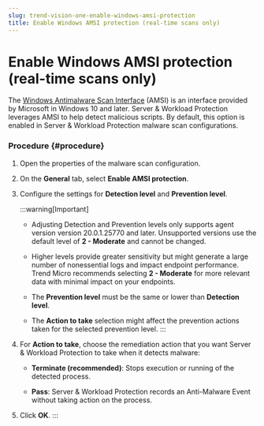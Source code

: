 ```yaml
---
slug: trend-vision-one-enable-windows-amsi-protection
title: Enable Windows AMSI protection (real-time scans only)
---
```

# Enable Windows AMSI protection (real-time scans only)

The [Windows Antimalware Scan Interface](https://docs.microsoft.com/en-us/windows/win32/amsi/antimalware-scan-interface-portal) (AMSI) is an interface provided by Microsoft in Windows 10 and later. Server & Workload Protection leverages AMSI to help detect malicious scripts. By default, this option is enabled in Server & Workload Protection malware scan configurations.

### Procedure {#procedure}

1.  Open the properties of the malware scan configuration.

2.  On the **General** tab, select **Enable AMSI protection**.

3.  Configure the settings for **Detection level** and **Prevention level**.

    :::warning[Important]

    - Adjusting Detection and Prevention levels only supports agent version version 20.0.1.25770 and later. Unsupported versions use the default level of **2 - Moderate** and cannot be changed.

    - Higher levels provide greater sensitivity but might generate a large number of nonessential logs and impact endpoint performance. Trend Micro recommends selecting **2 - Moderate** for more relevant data with minimal impact on your endpoints.

    - The **Prevention level** must be the same or lower than **Detection level**.

    - The **Action to take** selection might affect the prevention actions taken for the selected prevention level.
    :::

4.  For **Action to take**, choose the remediation action that you want Server & Workload Protection to take when it detects malware:

    - **Terminate (recommended)**: Stops execution or running of the detected process.

    - **Pass**: Server & Workload Protection records an Anti-Malware Event without taking action on the process.

5.  Click **OK**.
:::
